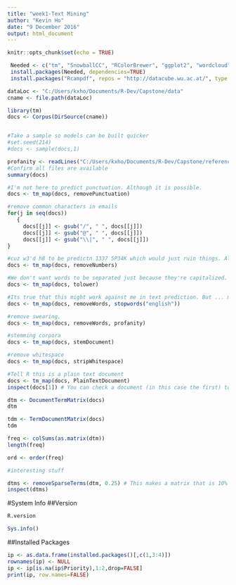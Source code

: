 ---
title: "week1-Text Mining"
author: "Kevin Ho"
date: "9 December 2016"
output: html_document
---

```{r knitr setup, include=FALSE}
knitr::opts_chunk$set(echo = TRUE)
```


```{r loadpackages}
 Needed <- c("tm", "SnowballCC", "RColorBrewer", "ggplot2", "wordcloud", "biclust", "cluster", "igraph", "fpc")   
 install.packages(Needed, dependencies=TRUE)   
 install.packages("Rcampdf", repos = "http://datacube.wu.ac.at/", type = "source")    
```

```{r setvariables}
dataLoc <- "C:/Users/kxho/Documents/R-Dev/Capstone/data"
cname <- file.path(dataLoc)   
```


```{r loaddata}
library(tm)   
docs <- Corpus(DirSource(cname))   


#Take a sample so models can be built quicker
#set.seed(214)
#docs <- sample(docs,1)

profanity <- readLines("C:/Users/kxho/Documents/R-Dev/Capstone/reference/profanity.txt")
#Confirm all files are available
summary(docs)   
```

```{r preprocessing, cache = TRUE}
#I'm not here to predict punctuation. Although it is possible.
docs <- tm_map(docs, removePunctuation) 

#remove common characters in emails
for(j in seq(docs))   
   {   
     docs[[j]] <- gsub("/", " ", docs[[j]])   
     docs[[j]] <- gsub("@", " ", docs[[j]])   
     docs[[j]] <- gsub("\\|", " ", docs[[j]])   
}   

#cuz w3'd h8 to be predictn 1337 5P34K which would just ruin things. Also it kinda forces language to drift slower. More inertia.
docs <- tm_map(docs, removeNumbers)   

#We don't want words to be separated just because they're capitalized. Although the 'US' (America) becoming 'us' is a problem
docs <- tm_map(docs, tolower)   

#Its true that this might work against me in text prediction. But ... meh I can take this out later. It'll be better for context analysis
docs <- tm_map(docs, removeWords, stopwords("english")) 

#remove swearing. 
docs <- tm_map(docs, removeWords, profanity)   

#stemming corpora
docs <- tm_map(docs, stemDocument) 

#remove whitespace
docs <- tm_map(docs, stripWhitespace)  

#Tell R this is a plain text document
docs <- tm_map(docs, PlainTextDocument)   
inspect(docs[1]) # You can check a document (in this case the first) to see if it worked.  
```


```{r staging}
dtm <- DocumentTermMatrix(docs)   
dtm

tdm <- TermDocumentMatrix(docs)   
tdm   

```

```{r exploringData}
freq <- colSums(as.matrix(dtm))   
length(freq)

ord <- order(freq)   
```

```{r}
#interesting stuff

dtms <- removeSparseTerms(dtm, 0.25) # This makes a matrix that is 10% empty space, maximum.   
inspect(dtms)
```
#System Info
##Version
```{r sysinfo}
R.version

Sys.info()
```

##Installed Packages
```{r installedpackages, echo = false}
ip <- as.data.frame(installed.packages()[,c(1,3:4)])
rownames(ip) <- NULL
ip <- ip[is.na(ip$Priority),1:2,drop=FALSE]
print(ip, row.names=FALSE)
```